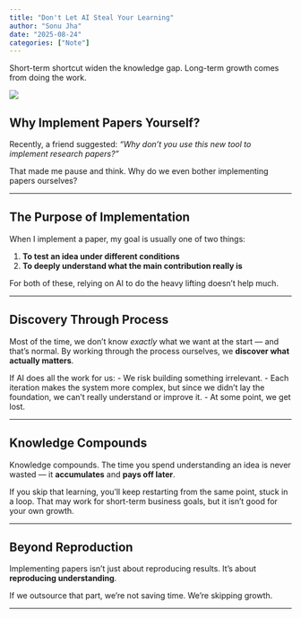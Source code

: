 ```yaml
---
title: "Don't Let AI Steal Your Learning"
author: "Sonu Jha"
date: "2025-08-24"
categories: ["Note"]
---
```


Short-term shortcut widen the knowledge gap. Long-term growth comes from doing the work.


![](ai-vs-human-intelligence-scaled.webp)

## Why Implement Papers Yourself?

Recently, a friend suggested:
*"Why don't you use this new tool to implement research papers?"*

That made me pause and think.
Why do we even bother implementing papers ourselves?

---

## The Purpose of Implementation

When I implement a paper, my goal is usually one of two things:

1. **To test an idea under different conditions**
2. **To deeply understand what the main contribution really is**

For both of these, relying on AI to do the heavy lifting doesn’t help much.

---

## Discovery Through Process

Most of the time, we don’t know *exactly* what we want at the start — and that’s normal.
By working through the process ourselves, we **discover what actually matters**.

If AI does all the work for us:
- We risk building something irrelevant.
- Each iteration makes the system more complex, but since we didn’t lay the foundation, we can’t really understand or improve it.
- At some point, we get lost.

---

## Knowledge Compounds

Knowledge compounds.
The time you spend understanding an idea is never wasted — it **accumulates** and **pays off later**.

If you skip that learning, you’ll keep restarting from the same point, stuck in a loop.
That may work for short-term business goals, but it isn’t good for your own growth.

---

## Beyond Reproduction

Implementing papers isn’t just about reproducing results.
It’s about **reproducing understanding**.

If we outsource that part, we’re not saving time.
We’re skipping growth.

---
